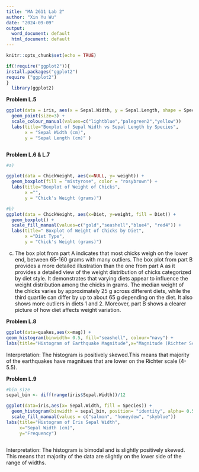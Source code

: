 ---
title: "MA 2611 Lab 2"
author: "Xin Yu Wu"
date: "2024-09-09"
output:
  word_document: default
  html_document: default
---

```{r setup, include=FALSE}
knitr::opts_chunk$set(echo = TRUE)
```

```{r}
if(!require("ggplot2")){
install.packages("ggplot2")
require ("ggplot2")
}
  library(ggplot2)

```


**Problem L.5**

```{r}
ggplot(data = iris, aes(x = Sepal.Width, y = Sepal.Length, shape = Species, colour = Species)) + 
  geom_point(size=3) +
  scale_colour_manual(values=c("lightblue","palegreen2","yellow"))
  labs(title="Boxplot of Sepal Width vs Sepal Length by Species", 
       x = "Sepal Width (cm)", 
       y = "Sepal Length (cm)" )



```

**Problem L.6 & L.7**

```{r}
#a)

ggplot(data = ChickWeight, aes(x=NULL, y= weight)) +
  geom_boxplot(fill = "mistyrose", color = "rosybrown") +
  labs(title="Boxplot of Weight of Chicks", 
       x ="",
       y = "Chick's Weight (grams)")

```

```{r}
#b)
ggplot(data = ChickWeight, aes(x=Diet, y=weight, fill = Diet)) +
  geom_boxplot() +
  scale_fill_manual(values=c("gold","seashell","blue4", "red4")) +
  labs(title=" Boxplot of Weight of Chicks by Diet", 
       x ="Diet Type",
       y = "Chick's Weight (grams)")

```

c) The box plot from part A indicates that most chicks weigh on the lower end, between 65-160 grams with many outliers. The box plot from part B provides a more detailed illustration than the one from part A as it provides a detailed view of the weight distribution of chicks categorized by diet style. It demonstrates that varying diets appear to influence the weight distribution among the chicks in grams. The median weight of the chicks varies by approximately 25 g across different diets, while the third quartile can differ by up to about 65 g depending on the diet. It also shows more outliers in diets 1 and 2. Moreover, part B shows a clearer picture of how diet affects weight variation. 

**Problem L.8**
```{r}
ggplot(data=quakes,aes(x=mag)) +
geom_histogram(binwidth= 0.5, fill="seashell", colour="navy") +
labs(title="Histogram of Earthquake Magnitude",x="Magnitude (Richter Scale)",y="Frequency")

```
Interpretation: The histogram is positively skewed.This means that majority of the earthquakes have magnitues that are lower on the Richter scale (4-5.5).


**Problem L.9**
```{r}
#bin size
sepal_bin <- diff(range(iris$Sepal.Width))/12

ggplot(data=iris,aes(x= Sepal.Width, fill = Species)) +
  geom_histogram(binwidth = sepal_bin, position= "identity", alpha= 0.5, color = "black") +
  scale_fill_manual(values = c("salmon", "honeydew", "skyblue"))
labs(title="Histogram of Iris Sepal Width",
     x="Sepal Width (cm)",
     y="Frequency")



```
Interpretation: 
The histogram is bimodal and is slightly positively skewed. This means that majority of the data are slightly on the lower side of the range of widths.

